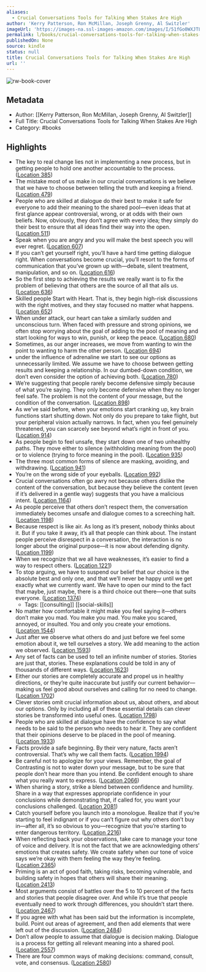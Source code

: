 ```yaml
---
aliases:
  - Crucial Conversations Tools for Talking When Stakes Are High
author: 'Kerry Patterson, Ron McMillan, Joseph Grenny, Al Switzler'
imageUrl: 'https://images-na.ssl-images-amazon.com/images/I/51fGo0WXJTL._SL200_.jpg'
permalink: l/books/crucial-conversations-tools-for-talking-when-stakes-are-high
publishedOn: None
source: kindle
status: null
title: Crucial Conversations Tools for Talking When Stakes Are High
url: ''
---
```

![rw-book-cover](https://images-na.ssl-images-amazon.com/images/I/51fGo0WXJTL._SL200_.jpg)

## Metadata

- Author: [[Kerry Patterson, Ron McMillan, Joseph Grenny, Al Switzler]]
- Full Title: Crucial Conversations Tools for Talking When Stakes Are High
- Category: #books

## Highlights

- The key to real change lies not in implementing a new process, but in getting people to hold one another accountable to the process. ([Location 385](https://readwise.io/to_kindle?action=open&asin=B005K0AYH4&location=385))
- The mistake most of us make in our crucial conversations is we believe that we have to choose between telling the truth and keeping a friend. ([Location 479](https://readwise.io/to_kindle?action=open&asin=B005K0AYH4&location=479))
- People who are skilled at dialogue do their best to make it safe for everyone to add their meaning to the shared pool—even ideas that at first glance appear controversial, wrong, or at odds with their own beliefs. Now, obviously, they don’t agree with every idea; they simply do their best to ensure that all ideas find their way into the open. ([Location 511](https://readwise.io/to_kindle?action=open&asin=B005K0AYH4&location=511))
- Speak when you are angry and you will make the best speech you will ever regret. ([Location 607](https://readwise.io/to_kindle?action=open&asin=B005K0AYH4&location=607))
- If you can’t get yourself right, you’ll have a hard time getting dialogue right. When conversations become crucial, you’ll resort to the forms of communication that you’ve grown up with—debate, silent treatment, manipulation, and so on. ([Location 616](https://readwise.io/to_kindle?action=open&asin=B005K0AYH4&location=616))
- So the first step to achieving the results we really want is to fix the problem of believing that others are the source of all that ails us. ([Location 636](https://readwise.io/to_kindle?action=open&asin=B005K0AYH4&location=636))
- Skilled people Start with Heart. That is, they begin high-risk discussions with the right motives, and they stay focused no matter what happens. ([Location 652](https://readwise.io/to_kindle?action=open&asin=B005K0AYH4&location=652))
- When under attack, our heart can take a similarly sudden and unconscious turn. When faced with pressure and strong opinions, we often stop worrying about the goal of adding to the pool of meaning and start looking for ways to win, punish, or keep the peace. ([Location 680](https://readwise.io/to_kindle?action=open&asin=B005K0AYH4&location=680))
- Sometimes, as our anger increases, we move from wanting to win the point to wanting to harm the other person. ([Location 694](https://readwise.io/to_kindle?action=open&asin=B005K0AYH4&location=694))
- under the influence of adrenaline we start to see our options as unnecessarily limited. We assume we have to choose between getting results and keeping a relationship. In our dumbed-down condition, we don’t even consider the option of achieving both. ([Location 780](https://readwise.io/to_kindle?action=open&asin=B005K0AYH4&location=780))
- We’re suggesting that people rarely become defensive simply because of what you’re saying. They only become defensive when they no longer feel safe. The problem is not the content of your message, but the condition of the conversation. ([Location 898](https://readwise.io/to_kindle?action=open&asin=B005K0AYH4&location=898))
- As we’ve said before, when your emotions start cranking up, key brain functions start shutting down. Not only do you prepare to take flight, but your peripheral vision actually narrows. In fact, when you feel genuinely threatened, you can scarcely see beyond what’s right in front of you. ([Location 914](https://readwise.io/to_kindle?action=open&asin=B005K0AYH4&location=914))
- As people begin to feel unsafe, they start down one of two unhealthy paths. They move either to silence (withholding meaning from the pool) or to violence (trying to force meaning in the pool). ([Location 935](https://readwise.io/to_kindle?action=open&asin=B005K0AYH4&location=935))
- The three most common forms of silence are masking, avoiding, and withdrawing. ([Location 941](https://readwise.io/to_kindle?action=open&asin=B005K0AYH4&location=941))
- You’re on the wrong side of your eyeballs. ([Location 992](https://readwise.io/to_kindle?action=open&asin=B005K0AYH4&location=992))
- Crucial conversations often go awry not because others dislike the content of the conversation, but because they believe the content (even if it’s delivered in a gentle way) suggests that you have a malicious intent. ([Location 1164](https://readwise.io/to_kindle?action=open&asin=B005K0AYH4&location=1164))
- As people perceive that others don’t respect them, the conversation immediately becomes unsafe and dialogue comes to a screeching halt. ([Location 1198](https://readwise.io/to_kindle?action=open&asin=B005K0AYH4&location=1198))
- Because respect is like air. As long as it’s present, nobody thinks about it. But if you take it away, it’s all that people can think about. The instant people perceive disrespect in a conversation, the interaction is no longer about the original purpose—it is now about defending dignity. ([Location 1199](https://readwise.io/to_kindle?action=open&asin=B005K0AYH4&location=1199))
- When we recognize that we all have weaknesses, it’s easier to find a way to respect others. ([Location 1221](https://readwise.io/to_kindle?action=open&asin=B005K0AYH4&location=1221))
- To stop arguing, we have to suspend our belief that our choice is the absolute best and only one, and that we’ll never be happy until we get exactly what we currently want. We have to open our mind to the fact that maybe, just maybe, there is a third choice out there—one that suits everyone. ([Location 1374](https://readwise.io/to_kindle?action=open&asin=B005K0AYH4&location=1374))
    - Tags: [[consulting]] [[social-skills]]
- No matter how comfortable it might make you feel saying it—others don’t make you mad. You make you mad. You make you scared, annoyed, or insulted. You and only you create your emotions. ([Location 1544](https://readwise.io/to_kindle?action=open&asin=B005K0AYH4&location=1544))
- Just after we observe what others do and just before we feel some emotion about it, we tell ourselves a story. We add meaning to the action we observed. ([Location 1593](https://readwise.io/to_kindle?action=open&asin=B005K0AYH4&location=1593))
- Any set of facts can be used to tell an infinite number of stories. Stories are just that, stories. These explanations could be told in any of thousands of different ways. ([Location 1623](https://readwise.io/to_kindle?action=open&asin=B005K0AYH4&location=1623))
- Either our stories are completely accurate and propel us in healthy directions, or they’re quite inaccurate but justify our current behavior—making us feel good about ourselves and calling for no need to change. ([Location 1702](https://readwise.io/to_kindle?action=open&asin=B005K0AYH4&location=1702))
- Clever stories omit crucial information about us, about others, and about our options. Only by including all of these essential details can clever stories be transformed into useful ones. ([Location 1798](https://readwise.io/to_kindle?action=open&asin=B005K0AYH4&location=1798))
- People who are skilled at dialogue have the confidence to say what needs to be said to the person who needs to hear it. They are confident that their opinions deserve to be placed in the pool of meaning. ([Location 1933](https://readwise.io/to_kindle?action=open&asin=B005K0AYH4&location=1933))
- Facts provide a safe beginning. By their very nature, facts aren’t controversial. That’s why we call them facts. ([Location 1994](https://readwise.io/to_kindle?action=open&asin=B005K0AYH4&location=1994))
- Be careful not to apologize for your views. Remember, the goal of Contrasting is not to water down your message, but to be sure that people don’t hear more than you intend. Be confident enough to share what you really want to express. ([Location 2066](https://readwise.io/to_kindle?action=open&asin=B005K0AYH4&location=2066))
- When sharing a story, strike a blend between confidence and humility. Share in a way that expresses appropriate confidence in your conclusions while demonstrating that, if called for, you want your conclusions challenged. ([Location 2081](https://readwise.io/to_kindle?action=open&asin=B005K0AYH4&location=2081))
- Catch yourself before you launch into a monologue. Realize that if you’re starting to feel indignant or if you can’t figure out why others don’t buy in—after all, it’s so obvious to you—recognize that you’re starting to enter dangerous territory. ([Location 2216](https://readwise.io/to_kindle?action=open&asin=B005K0AYH4&location=2216))
- When reflecting back your observations, take care to manage your tone of voice and delivery. It is not the fact that we are acknowledging others’ emotions that creates safety. We create safety when our tone of voice says we’re okay with them feeling the way they’re feeling. ([Location 2365](https://readwise.io/to_kindle?action=open&asin=B005K0AYH4&location=2365))
- Priming is an act of good faith, taking risks, becoming vulnerable, and building safety in hopes that others will share their meaning. ([Location 2413](https://readwise.io/to_kindle?action=open&asin=B005K0AYH4&location=2413))
- Most arguments consist of battles over the 5 to 10 percent of the facts and stories that people disagree over. And while it’s true that people eventually need to work through differences, you shouldn’t start there. ([Location 2467](https://readwise.io/to_kindle?action=open&asin=B005K0AYH4&location=2467))
- If you agree with what has been said but the information is incomplete, build. Point out areas of agreement, and then add elements that were left out of the discussion. ([Location 2484](https://readwise.io/to_kindle?action=open&asin=B005K0AYH4&location=2484))
- Don’t allow people to assume that dialogue is decision making. Dialogue is a process for getting all relevant meaning into a shared pool. ([Location 2557](https://readwise.io/to_kindle?action=open&asin=B005K0AYH4&location=2557))
- There are four common ways of making decisions: command, consult, vote, and consensus. ([Location 2580](https://readwise.io/to_kindle?action=open&asin=B005K0AYH4&location=2580))
